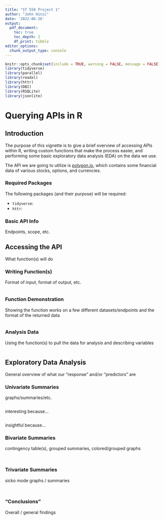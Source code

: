 ```yaml
---
title: "ST 558 Project 1"
author: "John Hinic"
date: '2022-06-26'
output:
  pdf_document:
    toc: true
    toc_depth: 2
    df_print: tibble
editor_options: 
  chunk_output_type: console
---
```


```r
knitr::opts_chunk$set(include = TRUE, warning = FALSE, message = FALSE)
library(tidyverse)
library(parallel)
library(readxl)
library(httr)
library(DBI)
library(RSQLite)
library(jsonlite)
```

# Querying APIs in R

## Introduction

The purpose of this vignette is to give a brief overview of accessing APIs within R, writing custom functions that make the process easier, and performing some basic exploratory data analysis (EDA) on the data we use.

The API we are going to utilize is [polygon.io](https://polygon.io/docs/getting-started), which contains some financial data of various stocks, options, and currencies.


### Required Packages

The following packages (and their purpose) will be required:

- `tidyverse`:
- `httr`:


### Basic API Info

Endpoints, scope, etc.


## Accessing the API

What function(s) will do


### Writing Function(s)

Format of input, format of output, etc.

```r

```


### Function Demonstration

Showing the function works on a few different datasets/endpoints and the format of the returned data

```r

```


### Analysis Data

Using the function(s) to pull the data for analysis and describing variables

```r

```


## Exploratory Data Analysis

General overview of what our "response" and/or "predictors" are

### Univariate Summaries

graphs/summaries/etc.

```r

```

interesting because...

```r

```

insightful because...


### Bivariate Summaries

contingency table(s), grouped summaries, colored/grouped graphs

```r

```

```r

```


### Trivariate Summaries

sicko mode graphs / summaries

```r

```

```r

```


### "Conclusions"

Overall / general findings
